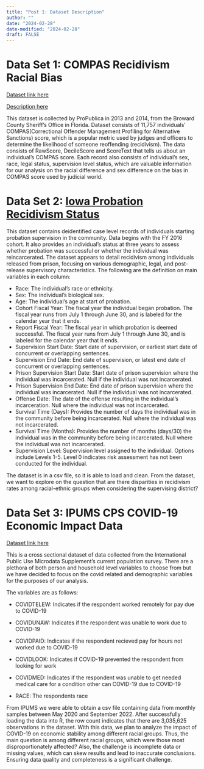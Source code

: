 ```yaml
---
title: "Post 1: Dataset Description"
author: ""
date: "2024-02-28"
date-modified: "2024-02-28"
draft: FALSE
---
```


# Data Set 1: COMPAS Recidivism Racial Bias

[Dataset link here](https://github.com/propublica/compas-analysis)

[Description here](https://www.propublica.org/article/how-we-analyzed-the-compas-recidivism-algorithm)

This dataset is collected by ProPublica in 2013 and 2014, from the Broward County Sheriff’s Office in Florida. Dataset consists of 11,757 individuals' COMPAS(Correctional Offender Management Profiling for Alternative Sanctions) score, which is a popular metric used by judges and officers to determine the likelihood of someone reoffending (recidivism). The data consists of RawScore, DecileScore and ScoreText that tells us about an individual's COMPAS score. Each record also consists of individual's sex, race, legal status, supervision level status, which are valuable information for our analysis on the racial difference and sex difference on the bias in COMPAS score used by judicial world.

# Data Set 2: [Iowa Probation Recidivism Status](https://data.iowa.gov/Correctional-System/Iowa-Probation-Recidivism-Status/pax6-5xni/about_data)

This dataset contains deidentified case level records of individuals starting probation supervision in the community. Data begins with the FY 2016 cohort. It also provides an individual's status at three years to assess whether probation was successful or whether the individual was reincarcerated. The dataset appears to detail recidivism among individuals released from prison, focusing on various demographic, legal, and post-release supervisory characteristics. The following are the definition on main variables in each column:

-   Race: The individual's race or ethnicity.
-   Sex: The individual's biological sex.
-   Age: The individual's age at start of probation.
-   Cohort Fiscal Year: The fiscal year the individual began probation. The fiscal year runs from July 1 through June 30, and is labeled for the calendar year that it ends.
-   Report Fiscal Year: The fiscal year in which probation is deemed successful. The fiscal year runs from July 1 through June 30, and is labeled for the calendar year that it ends.
-   Supervision Start Date: Start date of supervision, or earliest start date of concurrent or overlapping sentences.
-   Supervision End Date: End date of supervision, or latest end date of concurrent or overlapping sentences.
-   Prison Supervision Start Date: Start date of prison supervision where the individual was incarcerated. Null if the individual was not incarcerated.
-   Prison Supervision End Date: End date of prison supervision where the individual was incarcerated. Null if the individual was not incarcerated.
-   Offense Date: The date of the offense resulting in the individual's incarceration. Null where the individual was not incarcerated.
-   Survival Time (Days): Provides the number of days the individual was in the community before being incarcerated. Null where the individual was not incarcerated.
-   Survival Time (Months): Provides the number of months (days/30) the individual was in the community before being incarcerated. Null where the individual was not incarcerated.
-   Supervision Level: Supervision level assigned to the individual. Options include Levels 1-5. Level 0 indicates risk assessment has not been conducted for the individual.

The dataset is in a csv file, so it is able to load and clean. From the dataset, we want to explore on the question that are there disparities in recidivism rates among racial-ethnic groups when considering the supervising district?

# Data Set 3: IPUMS CPS COVID-19 Economic Impact Data

[Dataset link here](https://cps.ipums.org/cps/)

This is a cross sectional dataset of data collected from the International Public Use Microdata Supplement's current population survey. There are a plethora of both person and household level variables to choose from but we have decided to focus on the covid related and demographic variables for the purposes of our analysis. 

The variables are as follows:

- COVIDTELEW: Indicates if the respondent worked remotely for pay due to COVID-19

- COVIDUNAW: Indicates if the respondent was unable to work due to COVID-19

- COVIDPAID: Indicates if the respondent recieved pay for hours not worked due to COVID-19

- COVIDLOOK: Indicates if COVID-19 prevented the respondent from looking for work

- COVIDMED: Indicates if the respondent was unable to get needed medical care for a condition other can COVID-19 due to COVID-19

- RACE: The respondents race

From IPUMS we were able to obtain a csv file containing data from monthly samples between May 2020 and September 2022. After successfully loading the data into R, the row count indicates that there are 3,035,625 observations in the dataset. With this data, we plan to analyze the impact of COVID-19 on economic stability among different racial groups. Thus, the main question is among different racial groups, which were those most disproportionately affected? Also, the challenge is incomplete data or missing values, which can skew results and lead to inaccurate conclusions. Ensuring data quality and completeness is a significant challenge.
